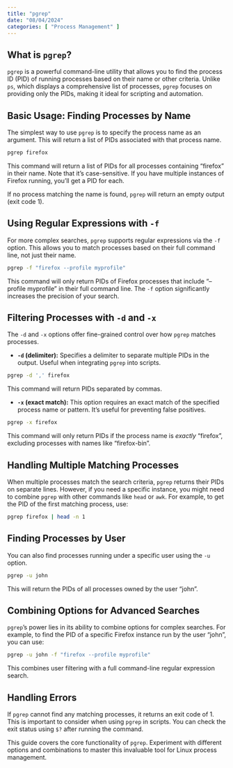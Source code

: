 ```yaml
---
title: "pgrep"
date: "08/04/2024"
categories: [ "Process Management" ]
---
```

## What is `pgrep`?

`pgrep` is a powerful command-line utility that allows you to find the process ID (PID) of running processes based on their name or other criteria. Unlike `ps`, which displays a comprehensive list of processes, `pgrep` focuses on providing only the PIDs, making it ideal for scripting and automation.


## Basic Usage: Finding Processes by Name

The simplest way to use `pgrep` is to specify the process name as an argument.  This will return a list of PIDs associated with that process name.

```bash
pgrep firefox
```

This command will return a list of PIDs for all processes containing "firefox" in their name.  Note that it's case-sensitive. If you have multiple instances of Firefox running, you'll get a PID for each.

If no process matching the name is found, `pgrep` will return an empty output (exit code 1).


##  Using Regular Expressions with `-f`

For more complex searches, `pgrep` supports regular expressions via the `-f` option. This allows you to match processes based on their full command line, not just their name.


```bash
pgrep -f "firefox --profile myprofile"
```

This command will only return PIDs of Firefox processes that include "--profile myprofile" in their full command line.  The `-f` option significantly increases the precision of your search.



##  Filtering Processes with `-d` and `-x`

The `-d` and `-x` options offer fine-grained control over how `pgrep` matches processes.

* **`-d` (delimiter):** Specifies a delimiter to separate multiple PIDs in the output. Useful when integrating `pgrep` into scripts.

```bash
pgrep -d ',' firefox
```

This command will return PIDs separated by commas.

* **`-x` (exact match):** This option requires an exact match of the specified process name or pattern.  It's useful for preventing false positives.

```bash
pgrep -x firefox
```

This command will only return PIDs if the process name is *exactly* "firefox", excluding processes with names like "firefox-bin".


##  Handling Multiple Matching Processes

When multiple processes match the search criteria, `pgrep` returns their PIDs on separate lines.  However, if you need a specific instance, you might need to combine `pgrep` with other commands like `head` or `awk`. For example, to get the PID of the first matching process, use:

```bash
pgrep firefox | head -n 1
```



##  Finding Processes by User

You can also find processes running under a specific user using the `-u` option.

```bash
pgrep -u john
```

This will return the PIDs of all processes owned by the user "john".


## Combining Options for Advanced Searches

`pgrep`'s power lies in its ability to combine options for complex searches.  For example, to find the PID of a specific Firefox instance run by the user "john", you can use:


```bash
pgrep -u john -f "firefox --profile myprofile"
```

This combines user filtering with a full command-line regular expression search.


##  Handling Errors

If `pgrep` cannot find any matching processes, it returns an exit code of 1. This is important to consider when using `pgrep` in scripts. You can check the exit status using `$?` after running the command.


This guide covers the core functionality of `pgrep`.  Experiment with different options and combinations to master this invaluable tool for Linux process management.

